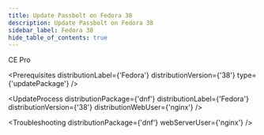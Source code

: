 ```yaml
---
title: Update Passbolt on Fedora 38
description: Update Passbolt on Fedora 38
sidebar_label: Fedora 38
hide_table_of_contents: true
---
```



<div style={{display: "flex", gap: "1rem"}}>
  <Chips link="https://www.passbolt.com/ce/fedora" isUnderMainTitle={true}>CE</Chips>
  <Chips link="https://www.passbolt.com/pricing/pro" isUnderMainTitle={true}>Pro</Chips>
</div>

<Prerequisites
  distributionLabel={'Fedora'}
  distributionVersion={'38'}
  type={'updatePackage'}
/>

<UpdateProcess
  distributionPackage={'dnf'}
  distributionLabel={'Fedora'}
  distributionVersion={'38'}
  distributionWebUser={'nginx'}
/>

<Troubleshooting distributionPackage={'dnf'} webServerUser={'nginx'} />

<InCaseOfIssues />
